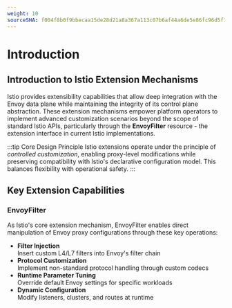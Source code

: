 ```yaml
---
weight: 10
sourceSHA: f004f8b0f9bbecaa15de28d21a8a367a113c07b6af44a6de5e86fc96d5f13741
---
```


# Introduction

## Introduction to Istio Extension Mechanisms

Istio provides extensibility capabilities that allow deep integration with the Envoy data plane while maintaining the integrity of its control plane abstraction. These extension mechanisms empower platform operators to implement advanced customization scenarios beyond the scope of standard Istio APIs, particularly through the **EnvoyFilter** resource - the extension interface in current Istio implementations.

:::tip Core Design Principle
Istio extensions operate under the principle of _controlled customization_, enabling proxy-level modifications while preserving compatibility with Istio's declarative configuration model. This balances flexibility with operational safety.
:::

## Key Extension Capabilities

### EnvoyFilter

As Istio's core extension mechanism, EnvoyFilter enables direct manipulation of Envoy proxy configurations through these key operations:

- **Filter Injection**  
  Insert custom L4/L7 filters into Envoy's filter chain
- **Protocol Customization**  
  Implement non-standard protocol handling through custom codecs
- **Runtime Parameter Tuning**  
  Override default Envoy settings for specific workloads
- **Dynamic Configuration**  
  Modify listeners, clusters, and routes at runtime
